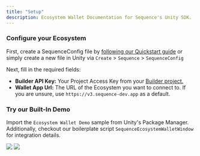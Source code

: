 ---
title: "Setup"
description: Ecosystem Wallet Documentation for Sequence's Unity SDK.
---

### Configure your Ecosystem

First, create a SequenceConfig file by [following our Quickstart guide](/sdk/unity/quickstart) or simply create a new file in Unity via `Create` > `Sequence` > `SequenceConfig`

Next, fill in the required fields:

- **Builder API Key:** Your Project Access Key from your [Builder project.](https://sequence.build/)
- **Wallet App Url:** The URL of the Ecosystem you want to connect to. If you are unsure, use `https://v3.sequence-dev.app` as a default.

### Try our Built-In Demo

Import the `Ecosystem Wallet Demo` sample from Unity's Package Manager. Additionally, checkout our boilerplate
script `SequenceEcosystemWalletWindow` for integration details.

<Frame>
    <img src="/images/unity/ecosystem-wallet-demo.png" />
</Frame>

<Frame>
    <img src="/images/unity/ecosystem-wallet-setup.png" />
</Frame>
